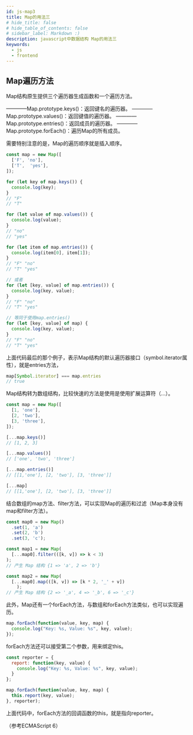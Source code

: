 ```yaml
---
id: js-map3
title: Map的用法三
# hide_title: false
# hide_table_of_contents: false
# sidebar_label: Markdown :)
description: javascript中数据结构 Map的用法三
keywords:
  - js
  - frontend
---
```


## Map遍历方法
Map结构原生提供三个遍历器生成函数和一个遍历方法。

————Map.prototype.keys()：返回键名的遍历器。
————Map.prototype.values()：返回键值的遍历器。
————Map.prototype.entries()：返回成员的遍历器。
————Map.prototype.forEach()：遍历Map的所有成员。

需要特别注意的是，Map的遍历顺序就是插入顺序。

```javascript
const map = new Map([
  ['F', 'no'],
  ['T',  'yes'],
]);

for (let key of map.keys()) {
  console.log(key);
}
// "F"
// "T"

for (let value of map.values()) {
  console.log(value);
}
// "no"
// "yes"

for (let item of map.entries()) {
  console.log(item[0], item[1]);
}
// "F" "no"
// "T" "yes"

// 或者
for (let [key, value] of map.entries()) {
  console.log(key, value);
}
// "F" "no"
// "T" "yes"

// 等同于使用map.entries()
for (let [key, value] of map) {
  console.log(key, value);
}
// "F" "no"
// "T" "yes"
```

上面代码最后的那个例子，表示Map结构的默认遍历器接口（symbol.iterator属性），就是entries方法，

```javascript
map[Symbol.iterator] === map.entries
// true
```

Map结构转为数组结构，比较快速的方法是使用是使用扩展运算符（...）。

```javascript
const map = new Map([
  [1, 'one'],
  [2, 'two'],
  [3, 'three'],
]);

[...map.keys()]
// [1, 2, 3]

[...map.values()]
// ['one', 'two', 'three']

[...map.entries()]
// [[1,'one'], [2, 'two'], [3, 'three']]

[...map]
// [[1,'one'], [2, 'two'], [3, 'three']]
```

结合数组的map方法、filter方法，可以实现Map的遍历和过滤（Map本身没有map和filter方法）。

```javascript
const map0 = new Map()
  .set(1, 'a')
  .set(2, 'b')
  .set(3, 'c');

const map1 = new Map(
  [...map0].filter(([k, v]) => k < 3)
);
// 产生 Map 结构 {1 => 'a', 2 => 'b'}

const map2 = new Map(
  [...map0].map(([k, v]) => [k * 2, '_' + v])
    );
// 产生 Map 结构 {2 => '_a', 4 => '_b', 6 => '_c'}
```

此外，Map还有一个forEach方法，与数组和forEach方法类似，也可以实现遍历。

```javascript
map.forEach(function(value, key, map) {
  console.log("Key: %s, Value: %s", key, value);
});
```

forEach方法还可以接受第二个参数，用来绑定this。

```javascript
const reporter = {
  report: function(key, value) {
    console.log("Key: %s, Value: %s", key, value);
  }
};

map.forEach(function(value, key, map) {
  this.report(key, value);
}, reporter);
```

上面代码中，forEach方法的回调函数的this，就是指向reporter。

（参考ECMAScript 6）